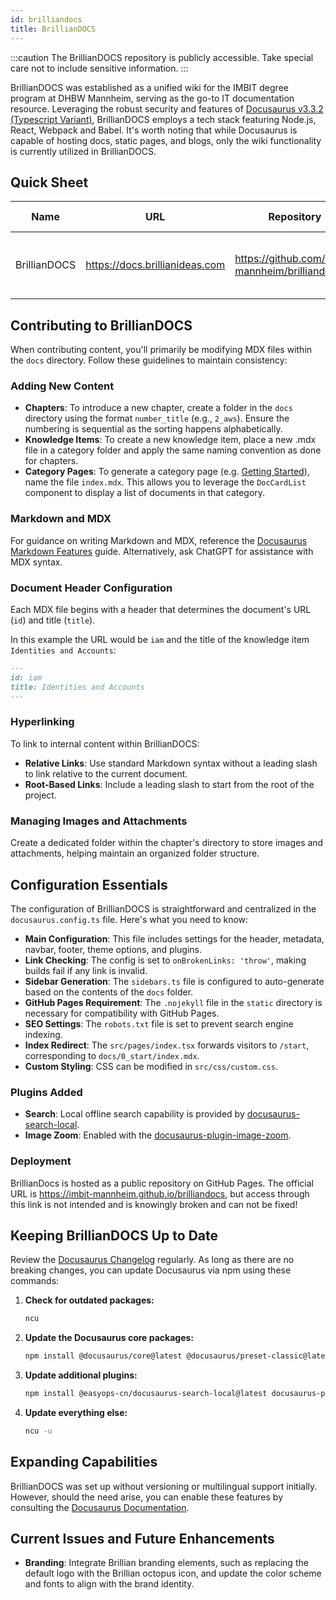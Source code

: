 ```yaml
---
id: brilliandocs
title: BrillianDOCS
---
```


:::caution
The BrillianDOCS repository is publicly accessible. Take special care not to include sensitive information.
:::

BrillianDOCS was established as a unified wiki for the IMBIT degree program at DHBW Mannheim, serving as the go-to IT documentation resource. Leveraging the robust security and features of [Docusaurus v3.3.2 (Typescript Variant)](https://docusaurus.io/docs), BrillianDOCS employs a tech stack featuring Node.js, React, Webpack and Babel. It's worth noting that while Docusaurus is capable of hosting docs, static pages, and blogs, only the wiki functionality is currently utilized in BrillianDOCS.

## Quick Sheet
| Name      | URL           | Repository                  | Tech Stack | Database | CPU Platform | Hosting Location    |
|-----------|---------------|----------------------------|------------|----------|--------------|------------|
| BrillianDOCS | https://docs.brillianideas.com | https://github.com/imbit-mannheim/brilliandocs | Docusaurus, Node.js, React, Webpack, Babel | N/A  | N/A         | GitHub Pages |

## Contributing to BrillianDOCS
When contributing content, you'll primarily be modifying MDX files within the `docs` directory. Follow these guidelines to maintain consistency:

### Adding New Content
- **Chapters**: To introduce a new chapter, create a folder in the `docs` directory using the format `number_title` (e.g., `2_aws`). Ensure the numbering is sequential as the sorting happens alphabetically.
- **Knowledge Items**: To create a new knowledge item, place a new .mdx file in a category folder and apply the same naming convention as done for chapters.
- **Category Pages**: To generate a category page (e.g. [Getting Started](/getting-started)), name the file `index.mdx`. This allows you to leverage the `DocCardList` component to display a list of documents in that category.

### Markdown and MDX
For guidance on writing Markdown and MDX, reference the [Docusaurus Markdown Features](https://docusaurus.io/docs/markdown-features) guide. Alternatively, ask ChatGPT for assistance with MDX syntax.

### Document Header Configuration
Each MDX file begins with a header that determines the document's URL (`id`) and title (`title`).

In this example the URL would be `iam` and the title of the knowledge item `Identities and Accounts`:
```markdown
---
id: iam
title: Identities and Accounts
---
```

### Hyperlinking
To link to internal content within BrillianDOCS:

- **Relative Links**: Use standard Markdown syntax without a leading slash to link relative to the current document.
- **Root-Based Links**: Include a leading slash to start from the root of the project.

### Managing Images and Attachments
Create a dedicated folder within the chapter's directory to store images and attachments, helping maintain an organized folder structure.

## Configuration Essentials
The configuration of BrillianDOCS is straightforward and centralized in the `docusaurus.config.ts` file. Here's what you need to know:

- **Main Configuration**: This file includes settings for the header, metadata, navbar, footer, theme options, and plugins. 
- **Link Checking**: The config is set to `onBrokenLinks: 'throw'`, making builds fail if any link is invalid.
- **Sidebar Generation**: The `sidebars.ts` file is configured to auto-generate based on the contents of the `docs` folder.
- **GitHub Pages Requirement**: The `.nojekyll` file in the `static` directory is necessary for compatibility with GitHub Pages.
- **SEO Settings**: The `robots.txt` file is set to prevent search engine indexing.
- **Index Redirect**: The `src/pages/index.tsx` forwards visitors to `/start`, corresponding to `docs/0_start/index.mdx`.
- **Custom Styling**: CSS can be modified in `src/css/custom.css`.

### Plugins Added
- **Search**: Local offline search capability is provided by [docusaurus-search-local](https://github.com/easyops-cn/docusaurus-search-local).
- **Image Zoom**: Enabled with the [docusaurus-plugin-image-zoom](https://www.npmjs.com/package/docusaurus-plugin-image-zoom).

### Deployment
BrillianDocs is hosted as a public repository on GitHub Pages. The official URL is https://imbit-mannheim.github.io/brilliandocs, but access through this link is not intended and is knowingly broken and can not be fixed!

## Keeping BrillianDOCS Up to Date
Review the [Docusaurus Changelog](https://github.com/facebook/docusaurus/blob/main/CHANGELOG.md) regularly. As long as there are no breaking changes, you can update Docusaurus via npm using these commands:

1. **Check for outdated packages:**

   ```bash
   ncu
   ```

2. **Update the Docusaurus core packages:**

   ```bash
   npm install @docusaurus/core@latest @docusaurus/preset-classic@latest
   ```

3. **Update additional plugins:**

   ```bash
   npm install @easyops-cn/docusaurus-search-local@latest docusaurus-plugin-image-zoom@latest
   ```
4. **Update everything else:**

   ```bash
   ncu -u
   ```

## Expanding Capabilities

BrillianDOCS was set up without versioning or multilingual support initially. However, should the need arise, you can enable these features by consulting the [Docusaurus Documentation](https://docusaurus.io/docs).

## Current Issues and Future Enhancements

- **Branding**: Integrate Brillian branding elements, such as replacing the default logo with the Brillian octopus icon, and update the color scheme and fonts to align with the brand identity.
